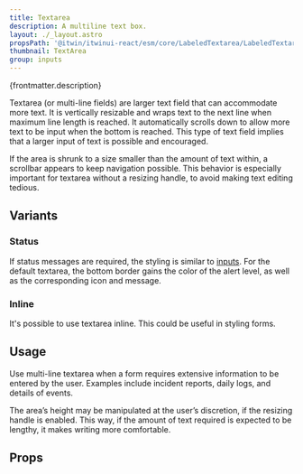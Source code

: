```yaml
---
title: Textarea
description: A multiline text box.
layout: ./_layout.astro
propsPath: '@itwin/itwinui-react/esm/core/LabeledTextarea/LabeledTextarea.d.ts'
thumbnail: TextArea
group: inputs
---
```



<p>{frontmatter.description}</p>

Textarea (or multi-line fields) are larger text field that can accommodate more text. It is vertically resizable and wraps text to the next line when maximum line length is reached. It automatically scrolls down to allow more text to be input when the bottom is reached. This type of text field implies that a larger input of text is possible and encouraged.

<LiveExample src='Textarea.main.tsx' truncate={false}>
  <AllExamples.TextareaMainExample client:load />
</LiveExample>

If the area is shrunk to a size smaller than the amount of text within, a scrollbar appears to keep navigation possible. This behavior is especially important for textarea without a resizing handle, to avoid making text editing tedious.

<LiveExample src='Textarea.scroll.tsx'>
  <AllExamples.TextareaScrollExample client:load />
</LiveExample>

## Variants

### Status

If status messages are required, the styling is similar to [inputs](input). For the default textarea, the bottom border gains the color of the alert level, as well as the corresponding icon and message.

<LiveExample src='Textarea.status.tsx'>
  <AllExamples.TextareaStatusExample client:load />
</LiveExample>

### Inline

It's possible to use textarea inline. This could be useful in styling forms.

<LiveExample src='Textarea.inline.tsx'>
  <AllExamples.TextareaInlineExample client:load />
</LiveExample>

## Usage

Use multi-line textarea when a form requires extensive information to be entered by the user. Examples include incident reports, daily logs, and details of events.

The area’s height may be manipulated at the user’s discretion, if the resizing handle is enabled. This way, if the amount of text required is expected to be lengthy, it makes writing more comfortable.

## Props

<PropsTable path={frontmatter.propsPath} />
